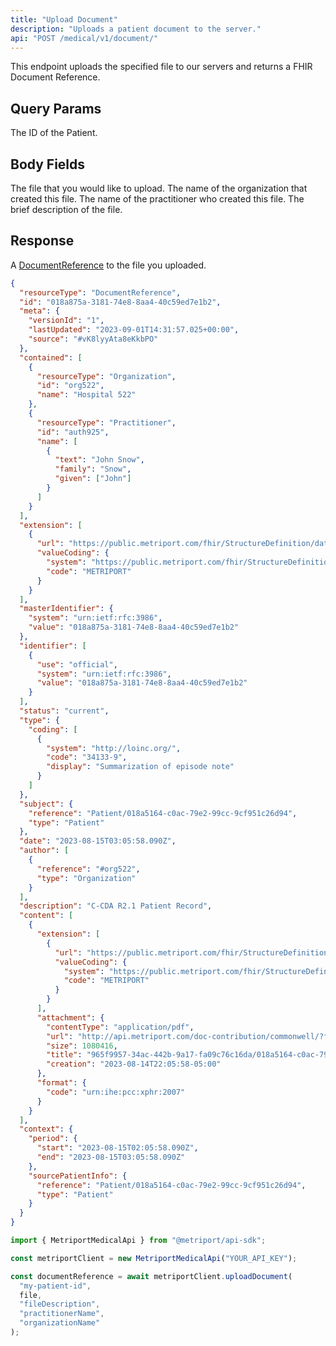 ```yaml
---
title: "Upload Document"
description: "Uploads a patient document to the server."
api: "POST /medical/v1/document/"
---
```


This endpoint uploads the specified file to our servers and returns a FHIR Document Reference.

## Query Params

<ParamField query="patientId" type="string" required>
  The ID of the Patient.
</ParamField>

## Body Fields

<ParamField body="file" type="File" required>
  The file that you would like to upload.
</ParamField>

<ParamField body="organizationName" type="string">
  The name of the organization that created this file.
</ParamField>

<ParamField body="practitionerName" type="string">
  The name of the practitioner who created this file.
</ParamField>

<ParamField body="description" type="string">
  The brief description of the file.
</ParamField>

## Response

A [DocumentReference](/medical-api/fhir/resources/documentreference) to the file you uploaded.

```json
{
  "resourceType": "DocumentReference",
  "id": "018a875a-3181-74e8-8aa4-40c59ed7e1b2",
  "meta": {
    "versionId": "1",
    "lastUpdated": "2023-09-01T14:31:57.025+00:00",
    "source": "#vK8lyyAta8eKkbPO"
  },
  "contained": [
    {
      "resourceType": "Organization",
      "id": "org522",
      "name": "Hospital 522"
    },
    {
      "resourceType": "Practitioner",
      "id": "auth925",
      "name": [
        {
          "text": "John Snow",
          "family": "Snow",
          "given": ["John"]
        }
      ]
    }
  ],
  "extension": [
    {
      "url": "https://public.metriport.com/fhir/StructureDefinition/data-source.json",
      "valueCoding": {
        "system": "https://public.metriport.com/fhir/StructureDefinition/data-source.json",
        "code": "METRIPORT"
      }
    }
  ],
  "masterIdentifier": {
    "system": "urn:ietf:rfc:3986",
    "value": "018a875a-3181-74e8-8aa4-40c59ed7e1b2"
  },
  "identifier": [
    {
      "use": "official",
      "system": "urn:ietf:rfc:3986",
      "value": "018a875a-3181-74e8-8aa4-40c59ed7e1b2"
    }
  ],
  "status": "current",
  "type": {
    "coding": [
      {
        "system": "http://loinc.org/",
        "code": "34133-9",
        "display": "Summarization of episode note"
      }
    ]
  },
  "subject": {
    "reference": "Patient/018a5164-c0ac-79e2-99cc-9cf951c26d94",
    "type": "Patient"
  },
  "date": "2023-08-15T03:05:58.090Z",
  "author": [
    {
      "reference": "#org522",
      "type": "Organization"
    }
  ],
  "description": "C-CDA R2.1 Patient Record",
  "content": [
    {
      "extension": [
        {
          "url": "https://public.metriport.com/fhir/StructureDefinition/data-source.json",
          "valueCoding": {
            "system": "https://public.metriport.com/fhir/StructureDefinition/data-source.json",
            "code": "METRIPORT"
          }
        }
      ],
      "attachment": {
        "contentType": "application/pdf",
        "url": "http://api.metriport.com/doc-contribution/commonwell/?fileName=965f9957-34ac-442b-9a17-fa09c76c16da/018a5164-c0ac-79e2-99cc-9cf951c26d94/965f9957-34ac-442b-9a17-fa09c76c16da_018a5164-c0ac-79e2-99cc-9cf951c26d94_018a875a-3181-74e8-8aa4-40c59ed7e1b2",
        "size": 1080416,
        "title": "965f9957-34ac-442b-9a17-fa09c76c16da/018a5164-c0ac-79e2-99cc-9cf951c26d94/965f9957-34ac-442b-9a17-fa09c76c16da_018a5164-c0ac-79e2-99cc-9cf951c26d94_018a875a-3181-74e8-8aa4-40c59ed7e1b2",
        "creation": "2023-08-14T22:05:58-05:00"
      },
      "format": {
        "code": "urn:ihe:pcc:xphr:2007"
      }
    }
  ],
  "context": {
    "period": {
      "start": "2023-08-15T02:05:58.090Z",
      "end": "2023-08-15T03:05:58.090Z"
    },
    "sourcePatientInfo": {
      "reference": "Patient/018a5164-c0ac-79e2-99cc-9cf951c26d94",
      "type": "Patient"
    }
  }
}
```

<ResponseExample>

```javascript Metriport SDK
import { MetriportMedicalApi } from "@metriport/api-sdk";

const metriportClient = new MetriportMedicalApi("YOUR_API_KEY");

const documentReference = await metriportClient.uploadDocument(
  "my-patient-id",
  file,
  "fileDescription",
  "practitionerName",
  "organizationName"
);
```

</ResponseExample>
